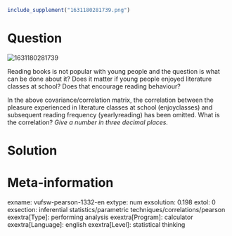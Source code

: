 ```r
include_supplement("1631180281739.png")
```

Question
========
<img src="1631180281739.png" class="fr-fic fr-dii tvcss_2"
alt="1631180281739" />  
  
Reading books is not popular with young people and the question is what
can be done about it? Does it matter if young people enjoyed literature
classes at school? Does that encourage reading behaviour?  

In the above covariance/correlation matrix, the correlation between the
pleasure experienced in literature classes at school (enjoyclasses) and
subsequent reading frequency (yearlyreading) has been omitted. What is
the correlation? *Give a number in three decimal places.*


Solution
========











Meta-information
================
exname: vufsw-pearson-1332-en
extype: num
exsolution: 0.198
extol: 0
exsection: inferential statistics/parametric techniques/correlations/pearson
exextra[Type]: performing analysis
exextra[Program]: calculator
exextra[Language]: english
exextra[Level]: statistical thinking

